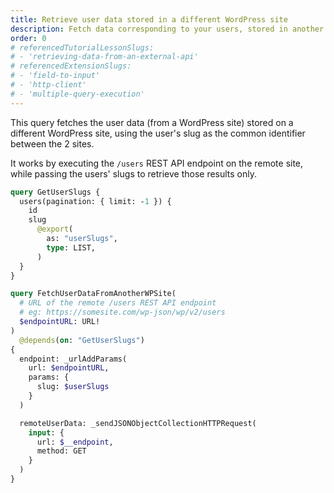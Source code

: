 ```yaml
---
title: Retrieve user data stored in a different WordPress site
description: Fetch data corresponding to your users, stored in another WordPress site
order: 0
# referencedTutorialLessonSlugs:
# - 'retrieving-data-from-an-external-api'
# referencedExtensionSlugs:
# - 'field-to-input'
# - 'http-client'
# - 'multiple-query-execution'
---
```


This query fetches the user data (from a WordPress site) stored on a different WordPress site, using the user's slug as the common identifier between the 2 sites.

It works by executing the `/users` REST API endpoint on the remote site, while passing the users' slugs to retrieve those results only.

```graphql
query GetUserSlugs {
  users(pagination: { limit: -1 }) {
    id
    slug
      @export(
        as: "userSlugs",
        type: LIST,
      )
  }
}

query FetchUserDataFromAnotherWPSite(
  # URL of the remote /users REST API endpoint
  # eg: https://somesite.com/wp-json/wp/v2/users
  $endpointURL: URL!
)
  @depends(on: "GetUserSlugs")
{
  endpoint: _urlAddParams(
    url: $endpointURL,
    params: {
      slug: $userSlugs
    }
  )

  remoteUserData: _sendJSONObjectCollectionHTTPRequest(
    input: {
      url: $__endpoint,
      method: GET
    }
  )
}
```
